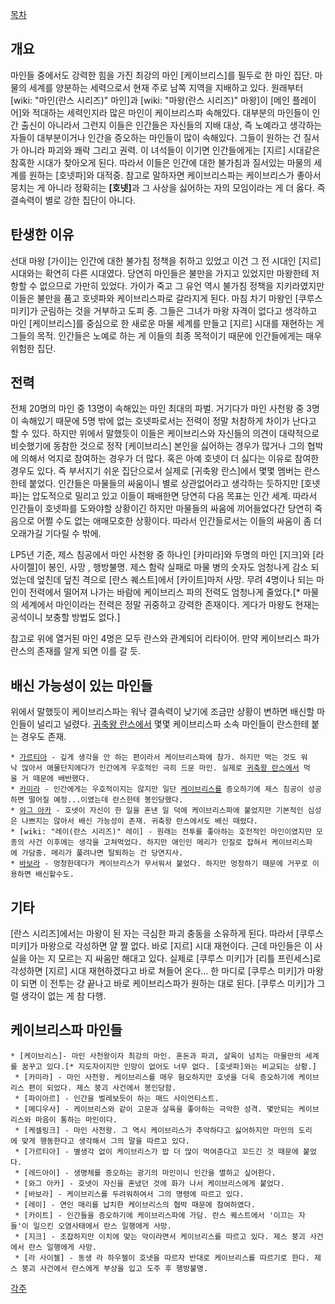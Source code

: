 [[목차]]

== 개요 ==
마인들 중에서도 강력한 힘을 가진 최강의 마인 [케이브리스]를 필두로 한 마인 집단. 마물의 세계를 양분하는 세력으로서 현재 주로 남쪽 지역을 지배하고 있다. 원래부터 [wiki: "마인(란스 시리즈)" 마인]과 [wiki: "마왕(란스 시리즈)" 마왕]이 [메인 플레이어]와 적대하는 세력인지라 많은 마인이 케이브리스파 속해있다. 대부분의 마인들이 인간 출신이 아니라서 그런지 이들은 인간들은 자신들의 지배 대상, 즉 노예라고 생각하는 자들이 대부분이거나 인간을 증오하는 마인들이 많이 속해있다. 그들이 원하는 건 질서가 아니라 파괴와 쾌락 그리고 권력. 이 녀석들이 이기면 인간들에게는 [지르] 시대같은 참혹한 시대가 찾아오게 된다. 따라서 이들은 인간에 대한 불가침과 질서있는 마물의 세계를 원하는 [호넷파]와 대적중. 참고로 말하자면 케이브리스파는 케이브리스가 좋아서 뭉치는 게 아니라 정확히는 '''[호넷]'''과 그 사상을 싫어하는 자의 모임이라는 게 더 옳다. 즉 결속력이 별로 강한 집단이 아니다.

== 탄생한 이유 ==
선대 마왕 [가이]는 인간에 대한 불가침 정책을 취하고 있었고 이건 그 전 시대인 [지르] 시대와는 확연히 다른 시대였다. 당연히 마인들은 불만을 가지고 있었지만 마왕한테 저항할 수 없으므로 가만히 있었다. 가이가 죽고 그 유언 역시 불가침 정책을 지키라였지만 이들은 불만을 품고 호넷파와 케이브리스파로 갈라지게 된다. 마침 차기 마왕인 [쿠루스 미키]가 군림하는 것을 거부하고 도피 중. 그들은 그녀가 마왕 자격이 없다고 생각하고 마인 [케이브리스]를 중심으로 한 새로운 마물 세계를 만들고 [지르] 시대를 재현하는 게 그들의 목적. 인간들은 노예로 하는 게 이들의 최종 목적이기 때문에 인간들에게는 매우 위험한 집단.

== 전력 ==
전체 20명의 마인 중 13명이 속해있는 마인 최대의 파벌. 거기다가 마인 사천왕 중 3명이 속해있기 때문에 5명 밖에 없는 호넷파로서는 전력이 정말 처참하게 차이가 난다고 할 수 있다. 하지만 위에서 말했듯이 이들은 케이브리스와 자신들의 의견이 대략적으로 비슷했기에 동참한 것으로 정작 [케이브리스] 본인을 싫어하는 경우가 많거나 그의 협박에 의해서 억지로 참여하는 경우가 더 많다. 혹은 아예 호넷이 더 싫다는 이유로 참여한 경우도 있다. 즉 부서지기 쉬운 집단으로서 실제로 [귀축왕 란스]에서 몇몇 멤버는 란스한테 붙었다. 인간들은 마물들의 싸움이니 별로 상관없어라고 생각하는 듯하지만 [호넷파]는 압도적으로 밀리고 있고 이들이 패배한면 당연히 다음 목표는 인간 세계. 따라서 인간들이 호넷파를 도와야할 상황이긴 하지만 마물들의 싸움에 끼어들었다간 당연히 죽음으로 어쩔 수도 없는 애매모호한 상황이다. 따라서 인간들로서는 이들의 싸움이 좀 더 오래가길 기다릴 수 밖에.

LP5년 기준, 제스 침공에서 마인 사천왕 중 하나인 [카미라]와 두명의 마인 [지크]와 [라 사이젤]이 봉인, 사망 , 행방불명. 제스 함락 실패로 마물 병의 숫자도 엄청나게 감소 되었는데 엎친데 덮친 격으로 [란스 퀘스트]에서 [카이트]마저 사망.
무려 4명이나 되는 마인이 전력에서 떨어져 나가는 바람에 케이브리스 파의 전력도 엄청나게 줄었다.[* 마물의 세계에서 마인이라는 전력은 정말 귀중하고 강력한 존재이다. 게다가 마왕도 현재는 공석이니 보충할 방법도 없다.]

참고로 위에 열거된 마인 4명은 모두 란스와 관계되어 리타이어. 만약 케이브리스 파가 란스의 존재를 알게 되면 이를 갈 듯.

== 배신 가능성이 있는 마인들 ==
위에서 말했듯이 케이브리스파는 워낙 결속력이 낮기에 조금만 상황이 변하면 배신할 마인들이 널리고 널렸다. [[귀축왕 란스]]에서 몇몇 케이브리스파 소속 마인들이 란스한테 붙는 경우도 존재.

 * [[가르티아]] - 깊게 생각을 안 하는 편이라서 케이브리스파에 참가. 하지만 먹는 것도 워낙 많아서 애물단지에다가 인간에게 우호적인 극히 드문 마인. 실제로 [[귀축왕 란스]]에서 먹을 거 때문에 배반했다.
 * [[카미라]] - 인간에게는 우호적이지는 않지만 일단 [[케이브리스]]를 증오하기에 제스 침공이 성공하면 떨어질 예정...이였는데 란스한테 봉인당했다.
 * [[와그 아카]] - 호넷이 자신이 한 일을 혼낸 일 덕에 케이브리스파에 붙었지만 기본적인 심성은 나쁘지는 않아서 배신 가능성이 존재. 귀축왕 란스에서도 배신 때렸다.
 * [wiki: "레이(란스 시리즈)" 레이] - 원래는 전투를 좋아하는 호전적인 마인이였지만 모종의 사건 이후에는 생각을 고쳐먹었다. 하지만 애인인 메리가 인질로 잡혀서 케이브리스파에 가담중. 메리가 풀려나면 탈퇴하는 건 당연지사. 
 * [[바보라]] - 멍청한데다가 케이브리스가 무서워서 붙었다. 하지만 멍청하기 때문에 거꾸로 이용하면 배신할수도.
 
== 기타 ==
[란스 시리즈]에서는 마왕이 된 자는 극심한 파괴 충동을 소유하게 된다. 따라서 [쿠루스 미키]가 마왕으로 각성하면 얄 짤 없다. 바로 [지르] 시대 재현이다. 근데 마인들은 이 사실을 아는 지 모르는 지 싸움만 해대고 있다. 실제로 [쿠루스 미키]가 [리틀 프린세스]로 각성하면 [지르] 시대 재현하겠다고 바로 쳐들어 온다... 한 마디로 [쿠루스 미키]가 마왕이 되면 이 전투는 걍 끝나고 바로 케이브리스파가 원하는 대로 된다. [쿠루스 미키]가 그럴 생각이 없는 게 참 다행.

== 케이브리스파 마인들 ==
 * [케이브리스]- 마인 사천왕이자 최강의 마인. 혼돈과 파괴, 살육이 넘치는 마물만의 세계를 꿈꾸고 있다.[* 지도자이지만 인망이 없어도 너무 없다. [호넷파]와는 비교되는 상황.]
  * [카미라] - 마인 사천왕. 케이브리스를 매우 혐오하지만 호넷을 더욱 증오하기에 케이브리스 편이 되었다. 제스 붕괴 사건에서 봉인당함.
  * [파이아르] - 인간을 벌레보듯이 하는 매드 사이언티스트.
  * [메디우사] - 케이브리스와 같이 고문과 살육을 좋아하는 극악한 성격. 몇안되는 케이브리스와 마음이 통하는 마인이다.
  * [케셀링크] - 마인 사천왕. 그 역시 케이브리스가 추악하다고 싫어하지만 마인의 도리에 맞게 행동한다고 생각해서 그의 말을 따르고 있다.
  * [가르티아] - 별생각 없이 케이브리스가 밥 더 많이 먹여준다고 꼬드긴 것 때문에 붙었다. 
  * [레드아이] - 생명체를 증오하는 광기의 마인이니 인간을 멸하고 싶어한다.
  * [와그 아카] - 호넷이 자신을 혼냈던 것에 화가 나서 케이브리스에게 붙었다.
  * [바보라] - 케이브리스를 두려워하여서 그의 명령에 따르고 있다.
  * [레이] - 연인 매리를 납치한 케이브리스의 협박 때문에 참여하였다.
  * [카이트] - 인간들을 증오하기에 케이브리스파에 가담. 란스 퀘스트에서 '이끄는 자들'이 일으킨 오염사태에서 란스 일행에게 사망.
  * [지크] - 조잡하지만 이치에 맞는 악이라면서 케이브리스를 따르고 있다. 제스 붕괴 사건에서 란스 일행에게 사망. 
  * [라 사이젤] - 동생 라 하우젤이 호넷을 따르자 반대로 케이브리스를 따르기로 한다. 제스 붕괴 사건에서 란스에게 부상을 입고 도주 후 행방불명.

[[각주]] 
